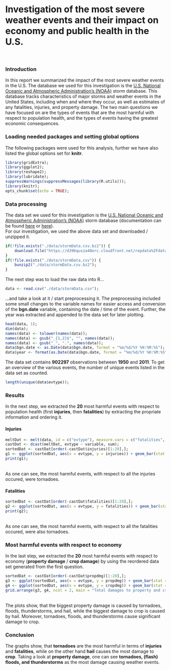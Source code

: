 Investigation of the most severe weather events and their impact on economy and public health in the U.S.
=========================================================================================================
<br>

### Introduction
In this report we summarized the impact of the most severe weather events in the U.S. The database we used for this investigation is the [U.S. National Oceanic and Atmospheric Administration's (NOAA)](https://d396qusza40orc.cloudfront.net/repdata%2Fdata%2FStormData.csv.bz2) storm database. This database tracks characteristics of major storms and weather events in the United States, including when and where they occur, as well as estimates of any fatalities, injuries, and property damage. The two main questions we have focused on are the types of events that are the most harmful with respect to population health, and the types of events having the greatest economic consequences.

### Loading needed packages and setting global options
The following packages were used for this analysis, further we have also listed the global options set for **knitr**.
```r
library(gridExtra);
library(ggplot2);
library(reshape2);
library(lubridate);
suppressWarnings(suppressMessages(library(R.utils)));
library(knitr);
opts_chunk$set(echo = TRUE);
```

### Data processing
The data set we used for this investigation is the [U.S. National Oceanic and Atmospheric Administration's (NOAA)](https://d396qusza40orc.cloudfront.net/repdata%2Fdata%2FStormData.csv.bz2) storm database (documentation can be found [here](https://d396qusza40orc.cloudfront.net/repdata%2Fpeer2_doc%2Fpd01016005curr.pdf) or [here](https://d396qusza40orc.cloudfront.net/repdata%2Fpeer2_doc%2FNCDC%20Storm%20Events-FAQ%20Page.pdf)).
<br>
For our investigation, we used the above data set and downloaded / unzipped it.
```r
if(!file.exists("./data/stormData.csv.bz2")) {
    download.file("https://d396qusza40orc.cloudfront.net/repdata%2Fdata%2FStormData.csv.bz2", destfile = "./data/stormData.csv.bz2");
}
if(!file.exists("./data/stormData.csv")) {
    bunzip2("./data/stormData.csv.bz2");
}
```
The next step was to load the raw data into R...
```r
data <- read.csv("./data/stormData.csv");
```
...and take a look at it / start preprocessing it. The preprocessing included some small changes to the variable names for easier access and conversion of the **bgn.date** variable, containing the date / time of the event. Further, the year was extracted and appended to the data set for later plotting.
```r
head(data, 1);
dim(data);
names(data) <- tolower(names(data));
names(data) <- gsub("_{1,2}$", "", names(data));
names(data) <- gsub("_", ".", names(data));
data$bgn.date <- as.Date(data$bgn.date, format = "%m/%d/%Y %H:%M:%S");
data$year <- format(as.Date(data$bgn.date, format = "%m/%d/%Y %H:%M:%S"), "%Y");
```
The data set contains **902297** observations between **1950** and **2011**. To get an overview of the various events, the number of unique events listed in the data set as counted.
```r
length(unique(data$evtype));
```

### Results
In the next step, we extracted the **20** most harmful events with respect to population health (first **injuries**, then **fatalities**) by extracting the propriate information and ordering it.

#### Injuries
```r
meltDat <- melt(data, id = c("evtype"), measure.vars = c("fatalities", "injuries", "propdmg", "cropdmg"));
castDat <- dcast(meltDat, evtype ~ variable, sum);
sortedDat <- castDat[order(-castDat$injuries)[1:20],];
g1 <- ggplot(sortedDat, aes(x = evtype, y = injuries)) + geom_bar(stat = "identity") + xlab("Event type") + ylab("Number of injuries") + ggtitle("Total injuries by severe weather in the U.S. (1950 - 2011)") + theme(axis.text.x = element_text(angle = 45, hjust = 1)) + scale_x_discrete(limits = sortedDat$evtype);
print(g1);
```
<br>
As one can see, the most harmful events, with respect to all the injuries occured, were tornadoes.

#### Fatalities
```r
sortedDat <- castDat[order(-castDat$fatalities)[1:20],];
g2 <- ggplot(sortedDat, aes(x = evtype, y = fatalities)) + geom_bar(stat = "identity") + xlab("Event type") + ylab("Total number of fatalities") + ggtitle("Total fatalities by severe weather in the U.S. (1950 - 2011)") + theme(axis.text.x = element_text(angle = 45, hjust = 1)) + scale_x_discrete(limits = sortedDat$evtype);
print(g2);
```
<br>
As one can see, the most harmful events, with respect to all the fatalities occured, were also tornadoes.

### Most harmful events with respect to economy
In the last step, we extracted the **20** most harmful events with respect to economy (**property damage** / **crop damage**) by using the reordered data set generated from the first question.

```r
sortedDat <- castDat[order(-castDat$propdmg)[1:20],];
g3 <- ggplot(sortedDat, aes(x = evtype, y = propdmg)) + geom_bar(stat = "identity") + xlab("Event type") + ylab("Total sum of property damage caused") + theme(axis.text.x = element_text(angle = 45, hjust = 1, size = 5)) + scale_x_discrete(limits = sortedDat$evtype);
g4 <- ggplot(sortedDat, aes(x = evtype, y = cropdmg)) + geom_bar(stat = "identity") + xlab("Event type") + ylab("Total sum of crop damage caused") + theme(axis.text.x = element_text(angle = 45, hjust = 1, size = 5)) + scale_x_discrete(limits = sortedDat$evtype);
grid.arrange(g3, g4, ncol = 2, main = "Total damages to property and crop");
```
<br>
The plots show, that the biggest property damage is caused by tornadoes, floods, thunderstorms, and hail, while the biggest damage to crop is caused by hail. Moreover, tornadoes, floods, and thunderstorms cause significant damage to crop.

### Conclusion
The graphs show, that **tornadoes** are the most harmful in terms of **injuries** and **fatalities**, while on the other hand **hail** causes the most damage to **crop**. Taking a look at **property damage**, one can see **tornadoes, (flash) floods, and thunderstorms** as the most damage causing weather events.